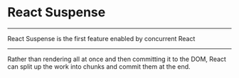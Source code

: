 # React Suspense

---

React Suspense is the first feature enabled by concurrent React

---

Rather than rendering all at once and then committing it to the DOM, React can split up the work into chunks and commit them at the end.
